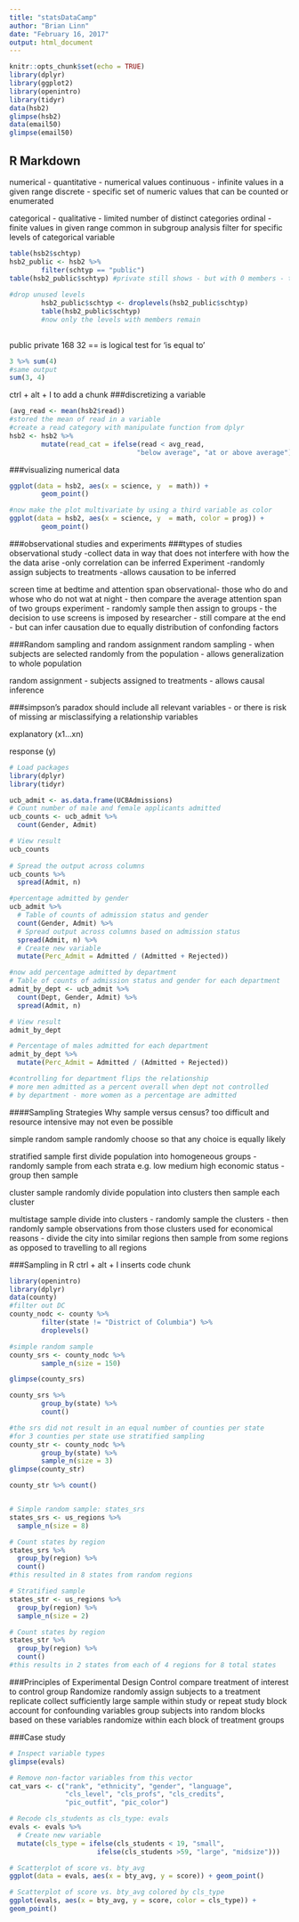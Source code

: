 ```yaml
---
title: "statsDataCamp"
author: "Brian Linn"
date: "February 16, 2017"
output: html_document
---
```


```r
knitr::opts_chunk$set(echo = TRUE)
library(dplyr)
library(ggplot2)
library(openintro)
library(tidyr)
data(hsb2)
glimpse(hsb2)
data(email50)
glimpse(email50)
```

## R Markdown

numerical - quantitative - numerical values
        continuous - infinite values in a given range
        discrete - specific set of numeric values that can be counted or enumerated
        
categorical - qualitative - limited number of distinct categories
        ordinal - finite values in given range
        common in subgroup analysis
                filter for specific levels of categorical variable

```r
table(hsb2$schtyp)
hsb2_public <- hsb2 %>%
        filter(schtyp == "public")
table(hsb2_public$schtyp) #private still shows - but with 0 members - the label of the level remains
        
#drop unused levels
        hsb2_public$schtyp <- droplevels(hsb2_public$schtyp)
        table(hsb2_public$schtyp)
        #now only the levels with members remain
        

```
public private 
    168      32 
== is logical test for 'is equal to'

```r
3 %>% sum(4)
#same output
sum(3, 4)
```
ctrl + alt + I to add a chunk
###discretizing a variable
```r
(avg_read <- mean(hsb2$read))
#stored the mean of read in a variable
#create a read category with manipulate function from dplyr
hsb2 <- hsb2 %>% 
        mutate(read_cat = ifelse(read < avg_read,
                                "below average", "at or above average"))


```

###visualizing numerical data
```r
ggplot(data = hsb2, aes(x = science, y  = math)) +
        geom_point()

#now make the plot multivariate by using a third variable as color
ggplot(data = hsb2, aes(x = science, y  = math, color = prog)) +
        geom_point()
```

###observational studies and experiments
###types of studies
observational study
        -collect data in way that does not interfere with how the the data arise
        -only correlation can be inferred
Experiment
        -randomly assign subjects to treatments
        -allows causation to be inferred

screen time at bedtime and attention span
observational- those who do and whose who do not wat at night
        - then compare the average attention span of two groups
experiment - randomly sample then assign to groups - the decision to use screens is imposed by researcher
        - still compare at the end - but can infer causation due to equally distribution of confonding factors

###Random sampling and random assignment
random sampling - when subjects are selected randomly from the population - allows generalization to whole population

random assignment - subjects assigned to treatments - allows causal inference

###simpson's paradox
should include all relevant variables - or there is risk of missing ar misclassifying a relationship
variables

explanatory (x1...xn)

response (y)

```r
# Load packages
library(dplyr)
library(tidyr)

ucb_admit <- as.data.frame(UCBAdmissions)
# Count number of male and female applicants admitted
ucb_counts <- ucb_admit %>%
  count(Gender, Admit)

# View result
ucb_counts
  
# Spread the output across columns
ucb_counts %>%
  spread(Admit, n)

#percentage admitted by gender
ucb_admit %>%
  # Table of counts of admission status and gender
  count(Gender, Admit) %>%
  # Spread output across columns based on admission status
  spread(Admit, n) %>%
  # Create new variable
  mutate(Perc_Admit = Admitted / (Admitted + Rejected))

#now add percentage admitted by department
# Table of counts of admission status and gender for each department
admit_by_dept <- ucb_admit %>%
  count(Dept, Gender, Admit) %>%
  spread(Admit, n)

# View result
admit_by_dept

# Percentage of males admitted for each department
admit_by_dept %>%
  mutate(Perc_Admit = Admitted / (Admitted + Rejected))

#controlling for department flips the relationship
# more men admitted as a percent overall when dept not controlled
# by department - more women as a percentage are admitted
```

####Sampling Strategies
Why sample versus census?
        too difficult and resource intensive
        may not even be possible

simple random sample
        randomly choose so that any choice is equally likely

stratified sample
        first divide population into homogeneous groups - randomly sample from each strata
                e.g. low medium high economic status - group then sample
                
cluster sample
        randomly divide population into clusters then sample each cluster

multistage sample
        divide into clusters - randomly sample the clusters - then randomly sample observations from those clusters
                used for economical reasons - divide the city into similar regions then sample from some regions as opposed to travelling to all regions

###Sampling in R
ctrl + alt + I inserts code chunk
```r
library(openintro)
library(dplyr)
data(county)
#filter out DC
county_nodc <- county %>% 
        filter(state != "District of Columbia") %>% 
        droplevels()

#simple random sample
county_srs <- county_nodc %>% 
        sample_n(size = 150)

glimpse(county_srs)

county_srs %>% 
        group_by(state) %>% 
        count()

#the srs did not result in an equal number of counties per state
#for 3 counties per state use stratified sampling
county_str <- county_nodc %>% 
        group_by(state) %>% 
        sample_n(size = 3)
glimpse(county_str)

county_str %>% count()


# Simple random sample: states_srs
states_srs <- us_regions %>%
  sample_n(size = 8)

# Count states by region
states_srs %>%
  group_by(region) %>%
  count()
#this resulted in 8 states from random regions

# Stratified sample
states_str <- us_regions %>%
  group_by(region) %>%
  sample_n(size = 2)

# Count states by region
states_str %>%
  group_by(region) %>%
  count()
#this results in 2 states from each of 4 regions for 8 total states

```


###Principles of Experimental Design
Control
        compare treatment of interest to control group
Randomize
        randomly assign subjects to a treatment
replicate
        collect sufficiently large sample within study or repeat study
block
        account for confounding variables
                group subjects into random blocks based on these variables
                randomize within each block of treatment groups


###Case study
```r
# Inspect variable types
glimpse(evals)

# Remove non-factor variables from this vector
cat_vars <- c("rank", "ethnicity", "gender", "language",
              "cls_level", "cls_profs", "cls_credits",
              "pic_outfit", "pic_color")

# Recode cls_students as cls_type: evals
evals <- evals %>%
  # Create new variable
  mutate(cls_type = ifelse(cls_students < 19, "small", 
                      ifelse(cls_students >59, "large", "midsize")))

# Scatterplot of score vs. bty_avg
ggplot(data = evals, aes(x = bty_avg, y = score)) + geom_point()

# Scatterplot of score vs. bty_avg colored by cls_type
ggplot(evals, aes(x = bty_avg, y = score, color = cls_type)) + 
geom_point()



```

